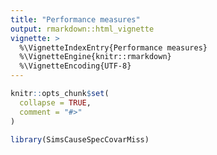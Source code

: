 ```yaml
---
title: "Performance measures"
output: rmarkdown::html_vignette
vignette: >
  %\VignetteIndexEntry{Performance measures}
  %\VignetteEngine{knitr::rmarkdown}
  %\VignetteEncoding{UTF-8}
---
```


```r
knitr::opts_chunk$set(
  collapse = TRUE,
  comment = "#>"
)
```

```r
library(SimsCauseSpecCovarMiss)
```
